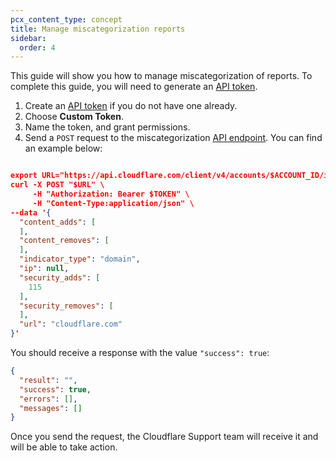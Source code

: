```yaml
---
pcx_content_type: concept
title: Manage miscategorization reports
sidebar:
  order: 4
---
```


This guide will show you how to manage miscategorization of reports. To complete this guide, you will need to generate an [API token](/fundamentals/api/get-started/create-token/).

1. Create an [API token](/fundamentals/api/get-started/create-token/) if you do not have one already.
2. Choose **Custom Token**.
3. Name the token, and grant permissions.
4. Send a `POST` request to the miscategorization [API endpoint](https://developers.cloudflare.com/api/resources/intel/subresources/miscategorizations/methods/create/). You can find an example below:

```json title="Example of a POST request to miscategorization API"

export URL="https://api.cloudflare.com/client/v4/accounts/$ACCOUNT_ID/intel/miscategorization"
curl -X POST "$URL" \
     -H "Authorization: Bearer $TOKEN" \
     -H "Content-Type:application/json" \
--data '{
  "content_adds": [
  ],
  "content_removes": [
  ],
  "indicator_type": "domain",
  "ip": null,
  "security_adds": [
    115
  ],
  "security_removes": [
  ],
  "url": "cloudflare.com"
}'
```

You should receive a response with the value `"success": true`:

```json
{
  "result": "",
  "success": true,
  "errors": [],
  "messages": []
}
```

Once you send the request, the Cloudflare Support team will receive it and will be able to take action.
